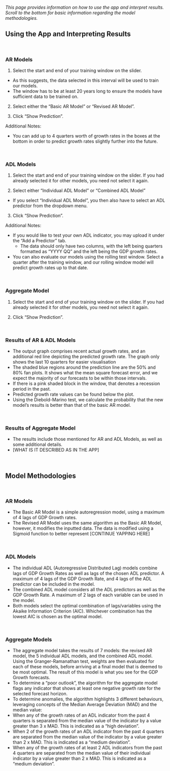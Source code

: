 *This page provides information on how to use the app and interpret results. Scroll to the bottom for basic information regarding the model methodologies.* 

## Using the App and Interpreting Results

&nbsp;

### **AR Models**

1. Select the start and end of your training window on the slider.
* As this suggests, the data selected in this interval will be used to train our models. 
* The window has to be at least 20 years long to ensure the models have sufficient data to be trained on. 

2. Select either the "Basic AR Model" or "Revised AR Model". 

3. Click "Show Prediction". 

Additional Notes:

* You can add up to 4 quarters worth of growth rates in the boxes at the bottom in order to predict growth rates slightly further into the future.  

&nbsp;

### **ADL Models**

1. Select the start and end of your training window on the slider. If you had already selected it for other models, you need not select it again. 

2. Select either "Individual ADL Model" or "Combined ADL Model"
* If you select "Individual ADL Model", you then also have to select an ADL predictor from the dropdown menu. 

3. Click "Show Prediction". 

Additional Notes:

* If you would like to test your own ADL indicator, you may upload it under the "Add a Predictor" tab. 
  + The data should only have two columns, with the left being quarters formatted as “YYYY QQ” and the left being the GDP growth rates.  
  
* You can also evaluate our models using the rolling test window. Select a quarter after the training window, and our rolling window model will predict growth rates up to that date.

&nbsp;

### **Aggregate Model**

1. Select the start and end of your training window on the slider. If you had already selected it for other models, you need not select it again. 

2. Click "Show Prediction". 

&nbsp;

### **Results of AR & ADL Models**

* The output graph comprises recent actual growth rates, and an additional red line depicting the predicted growth rate. The graph only shows the last 10 quarters for easier visualisation
* The shaded blue regions around the prediction line are the 50% and 80% fan plots. It shows what the mean square forecast error, and we expect the majority of our forecasts to be within those intervals.
* If there is a pink shaded block in the window, that denotes a recession period in the past.
* Predicted growth rate values can be found below the plot. 
* Using the Diebold-Marino test, we calculate the probability that the new model's results is better than that of the basic AR model.

&nbsp;

### **Results of Aggregate Model**

* The results include those mentioned for AR and ADL Models, as well as some additional details.
* [WHAT IS IT DESCRIBED AS IN THE APP]

&nbsp;
&nbsp;

## Model Methodologies
&nbsp;

### **AR Models**

* The Basic AR Model is a simple autoregression model, using a maximum of 4 lags of GDP Growth rates.
* The Revised AR Model uses the same algorithm as the Basic AR Model, however, it modifies the inputted data. The data is modified using a Sigmoid function to better represent [CONTINUE YAPPING HERE]

&nbsp;

### **ADL Models**

* The individual ADL (Autoregressive Distributed Lag) models combine lags of GDP Growth Rates as well as lags of the chosen ADL predictor. A maximum of 4 lags of the GDP Growth Rate, and 4 lags of the ADL predictor can be included in the model.
* The combined ADL model considers all the ADL predictors as well as the GDP Growth Rate. A maximum of 2 lags of each variable can be used in the model. 
* Both models select the optimal combination of lags/variables using the Akaike Information Criterion (AIC). Whichever combination has the lowest AIC is chosen as the optimal model. 

&nbsp;

### **Aggregate Models**

* The aggregate model takes the results of 7 models: the revised AR model, the 5 individual ADL models, and the combined ADL model. Using the Granger-Ramanathan test, weights are then evaluated for each of these models, before arriving at a final model that is deemed to be most optimal. The result of this model is what you see for the GDP Growth forecasts. 
* To determine a "poor outlook", the algorithm for the aggregate model flags any indicator that shows at least one negative growth rate for the selected forecast horizon. 
* To determine anomalies, the algorithm highlights 3 different behaviours, leveraging concepts of the Median Average Deviation (MAD) and the median value:
+ When any of the growth rates of an ADL indicator from the past 4 quarters is separated from the median value of the indicator by a value greater than 3 x MAD. This is indicated as a "high deviation". 
+ When 2 of the growth rates of an ADL indicator from the past 4 quarters are separated from the median value of the indicator by a value greater than 2 x MAD. This is indicated as a "medium deviation". 
+ When any of the growth rates of at least 2 ADL indicators from the past 4 quarters are separated from the median value of their individual indicator by a value greater than 2 x MAD. This is indicated as a "medium deviation". 


